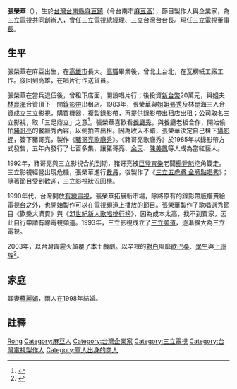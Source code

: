 {{Infobox person
| name          = 張榮華
| image         = 
| alt           = 
| caption       = 
| birth_name    = 
| birth_date    = {{Bya|1956|||df=yes}}
| birth_place   = {{TWN}}[[台南縣|台南縣]][[麻豆鎮|麻豆鎮]]（今台南市[[麻豆區|麻豆區]]）
| death_date    = 
| death_place   = 
| nationality   = {{ROC}}
| other_names   = 
| occupation    = 企業家
| years_active  = 
| known_for     = [[三立電視|三立電視]]共同創辦人、[[董事長|董事長]]
| notable_works = 
| spouse        = [[蘇麗媚|蘇麗媚]]（1998年結婚）
}}
'''張榮華'''（{{bd|1956年||||}}），生於[[台灣|台灣]][[台南縣|台南縣]][[麻豆鎮|麻豆鎮]]（今台南市[[麻豆區|麻豆區]]），節目製作人與企業家，為[[三立電視|三立電視]]共同創辦人，曾任[[三立電視|三立電視]][[總經理|總經理]]、[[三立台灣台|三立台灣台]]台長。現任[[三立電視|三立電視]][[董事長|董事長]]。

== 生平 ==
張榮華在麻豆出生，在[[高雄市|高雄市]]長大。[[高職|高職]]畢業後，曾北上台北，在瓦楞紙工廠工作。後回到高雄，在唱片行作送貨員。

張榮華在當兵退伍後，曾租下店面，開設唱片行；後投資[[新台幣|新台幣]]20萬元，與姐夫[[林崑海|林崑海]]合資頂下一間[[錄影帶|錄影帶]]出租店。1983年，張榮華與姐姐[[張秀|張秀]]及林崑海三人合資成立三立影視，購買機器，複製錄影帶，再提供錄影帶出租店出租；公司取名三立影視，取「三足鼎立」之意<ref>{{cite news|author1=陳慧貞、易慧慈、高嘉和|title=路線不同 三足鼎立變兩派角力|url=http://news.ltn.com.tw/news/focus/paper/586563|accessdate=2016-07-19|agency=[[自由時報|自由時報]]|date=2012-05-25}}</ref>。張榮華喜歡看[[餐廳秀|餐廳秀]]，與餐廳老板合作，開始偷拍[[豬哥亮|豬哥亮]]的餐廳秀內容，以側拍帶出租。因為收入不錯，張榮華決定自己租下[[攝影棚|攝影棚]]，簽下豬哥亮，製作《[[豬哥亮歌廳秀|豬哥亮歌廳秀]]》。《豬哥亮歌廳秀》於1985年以錄影帶方式發售，五年內發行了七百多集，讓豬哥亮、[[余天|余天]]、[[陳美鳳_(台灣)|陳美鳳]]等人成為當紅藝人。

1992年，豬哥亮與三立影視合約到期，豬哥亮被[[巨登育樂|巨登育樂]]老闆[[楊登魁|楊登魁]]挖角簽走。三立影視經營出現危機，張榮華進行[[裁員|裁員]]，後製作了《[[三立五虎將_金牌點唱秀|三立五虎將 金牌點唱秀]]》；隨著節目受到歡迎，三立影視狀況回穩。

1990年代，台灣開放[[有線電視|有線電視]]，張榮華拓展新市場，除將原有的錄影帶版權賣給電視台之外，也開始製作可以在電視頻道上播放的節目。張榮華製作了歌唱選秀節目《歡樂大滿貫》與《[[21世紀新人歌唱排行榜|21世紀新人歌唱排行榜]]》，因為成本太高，找不到買家，因此自行申請有線電視頻道。1993年，三立影視成立了[[三立頻道|三立頻道]]，逐漸擴大為三立電視。

2003年，以台灣霹靂火顛覆了本土戲劇。以辛辣的[[對白|對白]]風靡[[歐巴桑|歐巴桑]]、[[學生|學生]]與[[上班族|上班族]]<ref>{{Cite web |url=https://www.businessweekly.com.tw/Archive/Article?StrId=16600 |title=台灣霹靂火「嗆」出五倍收視率 |work=商業週刊第815期 |date=2003-07-03|access-date=2020-01-21 |archive-date=2020-06-11 |archive-url=https://web.archive.org/web/20200611204605/https://www.businessweekly.com.tw/Archive/Article?StrId=16600 |dead-url=no }}</ref>。

== 家庭 ==
其妻[[蘇麗媚|蘇麗媚]]，兩人在1998年結婚。

== 註釋 ==
{{reflist}}

{{Authority control}}
{{DEFAULTSORT:Zhang张}}
[[Category:张姓|Rong]]
[[Category:麻豆人|Category:麻豆人]]
[[Category:台灣企業家|Category:台灣企業家]]
[[Category:三立電視|Category:三立電視]]
[[Category:台灣電視製作人|Category:台灣電視製作人]]
[[Category:軍人出身的商人|Category:軍人出身的商人]]